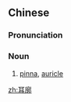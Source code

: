 ==Chinese==
{{zh-forms}}

===Pronunciation===
{{zh-pron
|m=ěrkuò
|c=ji5 kwok3
|cat=n
}}

===Noun===
{{zh-noun}}

# [[pinna]], [[auricle]] {{gloss|outer ear}}

{{zh-cat|Anatomy}}

[[zh:耳廓]]